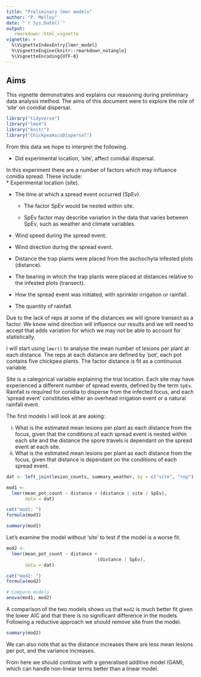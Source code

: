 ```yaml
---
title: "Preliminary lmer models"
author: "P. Melloy"
date: "`r Sys.Date()`"
output:
   rmarkdown::html_vignette
vignette: >
  %\VignetteIndexEntry{lmer_model}
  %\VignetteEngine{knitr::rmarkdown_notangle}
  %\VignetteEncoding{UTF-8}
---
```


## Aims

This vignette demonstrates and explains our reasoning during preliminary data analysis method. The aims of this document were to explore the role of 'site' on conidial dispersal.  

```r
library("tidyverse")
library("lme4")
library("knitr")
library("ChickpeaAscoDispersal")
```

From this data we hope to interpret the following.  

  - Did experimental location, 'site', affect conidial dispersal.  
  
In this experiment there are a number of factors which may influence conidia spread. These include:  
  * Experimental location (site).
  
  * The time at which a spread event occurred (SpEv).  
  
    - The factor SpEv would be nested within site.  
  
    - SpEv factor may describe variation in the data that varies between SpEv, such as weather and climate variables.  
  
  * Wind speed during the spread event.  
  
  * Wind direction during the spread event.  
  
  * Distance the trap plants were placed from the aschochyta infested plots (distance).  
  
  * The bearing in which the trap plants were placed at distances relative to the infested plots (transect).  
  
  * How the spread event was initiated, with sprinkler irrigation or rainfall.  
  
  * The quantity of rainfall.  
  
Due to the lack of reps at some of the distances we will ignore transect as a factor.
We know wind direction will influence our results and we will need to accept that adds variation for which we may not be able to account for statistically.  

I will start using `lmer()` to analyse the mean number of lesions per plant at each distance.
The reps at each distance are defined by 'pot', each pot contains five chickpea plants.
The factor distance is fit as a continuous variable.  

Site is a categorical variable explaining the trial location.
Each site may have experienced a different number of spread events, defined by the term `SpEv`.
Rainfall is required for conidia to disperse from the infected focus, and each 'spread event' constitutes either an overhead irrigation event or a natural rainfall event.  

The first models I will look at are asking:

   (i) What is the estimated mean lesions per plant as each distance from the focus, given that the conditions of each spread event is nested within each site and the distance the spore travels is dependant on the spread event at each site.
   (ii) What is the estimated mean lesions per plant as each distance from the focus, given that distance is dependant on the conditions of each spread event.

```r
dat <- left_join(lesion_counts, summary_weather, by = c("site", "rep"))

mod1 <-
  lmer(mean_pot_count ~ distance + (distance | site / SpEv),
       data = dat)

cat("mod1: ")
formula(mod1)

summary(mod1)

```

Let's examine the model without 'site' to test if the model is a worse fit.

```r
mod2 <-
  lmer(mean_pot_count ~ distance + 
                                  (distance | SpEv),
       data = dat)

cat("mod2: ")
formula(mod2)

# Compare models
anova(mod1, mod2)

```
A comparison of the two models shows us that `mod2` is much better fit given the lower AIC and that there is no significant difference in the models. Following a reductive approach we should remove site from the model.

```r
summary(mod2)
```

We can also note that as the distance increases there are less mean lesions per pot, and the variance increases.

From here we should continue with a generalised additive model (GAM), which can handle non-linear terms better than a linear model.
